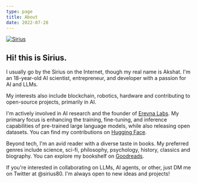 ```yaml
---
type: page
title: About
date: 2022-07-28
---
```



<a href="https://twitter.com/" target="_blank">
  <Image
    src="/favicon.ico"
    alt="Sirius"
    className="rounded-full bg-gray-100 block mt-[65px] mb-5 mx-auto sm:float-right sm:ml-5 sm:mb-5 grayscale hover:grayscale-0"
    unoptimized
    width={160}
    height={160}
    priority
  />
</a>

## Hi! this is Sirius.

I usually go by the Sirius on the Internet, though my real name is Akshat.
I'm an 18-year-old AI scientist, entrepreneur, and developer with a passion for AI and LLMs.

My interests also include blockchain, robotics, hardware and contributing to open-source projects, primarily in AI.

I'm actively involved in AI research and the founder of [Erevna Labs](http://erevnalabs.com/). My primary focus is enhancing the training, fine-tuning, and inference capabilities of pre-trained large language models, while also releasing open datasets. You can find my contributions on [Hugging Face](https://huggingface.co/Sirius27).

Beyond tech, I'm an avid reader with a diverse taste in books. My preferred genres include science, sci-fi, philosophy, psychology, history, classics and biography. You can explore my bookshelf on [Goodreads](https://www.goodreads.com/akshattalapa).

If you're interested in collaborating on LLMs, AI agents, or other, just DM me on Twitter at @sirius80.  I'm always open to new ideas and projects!

